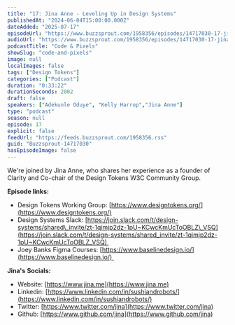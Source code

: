 ```yaml
---
title: "17: Jina Anne - Leveling Up in Design Systems"
publishedAt: "2024-06-04T15:00:00.000Z"
dateAdded: "2025-07-17"
episodeUrl: "https://www.buzzsprout.com/1958356/episodes/14717030-17-jina-anne-leveling-up-in-design-systems.mp3"
audioUrl: "https://www.buzzsprout.com/1958356/episodes/14717030-17-jina-anne-leveling-up-in-design-systems.mp3"
podcastTitle: "Code & Pixels"
showSlug: "code-and-pixels"
image: null
localImages: false
tags: ["Design Tokens"]
categories: ["Podcast"]
duration: "0:33:22"
durationSeconds: 2002
draft: false
speakers: ["Adekunle Oduye", "Kelly Harrop","Jina Anne"]
type: "podcast"
season: null
episode: 17
explicit: false
feedUrl: "https://feeds.buzzsprout.com/1958356.rss"
guid: "Buzzsprout-14717030"
hasEpisodeImage: false
---
```

We're joined by Jina Anne, who shares her experience as a founder of Clarity and Co-chair of the Design Tokens W3C Community Group.  
  
**Episode links:**

-   Design Tokens Working Group: [https://www.designtokens.org/](https://www.designtokens.org/)
-   Design Systems Slack: [https://join.slack.com/t/design-systems/shared\_invite/zt-1qimjp2dz-1pU~KCwcKmUcToOBLZ\_VSQ](https://join.slack.com/t/design-systems/shared_invite/zt-1qimjp2dz-1pU~KCwcKmUcToOBLZ_VSQ) 
-   Joey Banks Figma Courses: [https://www.baselinedesign.io/](https://www.baselinedesign.io/) 

**Jina's** **Socials:**

-   Website: [https://www.jina.me](https://www.jina.me)
-   Linkedin: [https://www.linkedin.com/in/sushiandrobots/](https://www.linkedin.com/in/sushiandrobots/)
-   Twitter: [https://www.twitter.com/jina](https://www.twitter.com/jina)
-   Github: [https://www.github.com/jina](https://www.github.com/jina)
